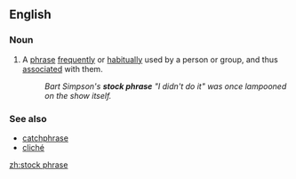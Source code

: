 ==English==

===Noun===
{{en-noun|head=[[stock]] [[phrase]]}}

# {{label|en|idiomatic}} A [[phrase]] [[frequently]] or [[habitually]] used by a person or group, and thus [[associated]] with them.
#: ''Bart Simpson's '''stock phrase''' "I didn't do it" was once lampooned on the show itself.''

===See also===
{{wikipedia}}
* [[catchphrase]]
* [[cliché]]

[[zh:stock phrase]]